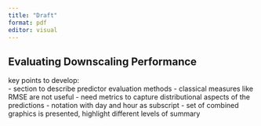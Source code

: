 ```yaml
---
title: "Draft"
format: pdf
editor: visual
---
```


## Evaluating Downscaling Performance

key points to develop:\
- section to describe predictor evaluation methods - classical measures like RMSE are not useful - need metrics to capture distributional aspects of the predictions - notation with day and hour as subscript - set of combined graphics is presented, highlight different levels of summary